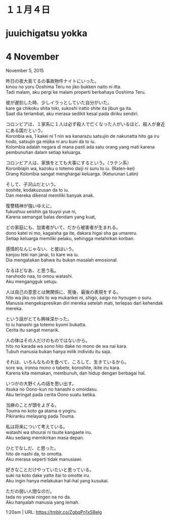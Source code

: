 # １１月４日  
# juuichigatsu yokka  
# 4 November  

November 5, 2015

昨日の夜大島てるの事故物件ナイトにいった。  
kinou no yoru Ooshima Teru no jiko bukken naito ni itta.  
Tadi malam, aku pergi ke malam properti berbahaya Ooshima Teru.  

彼が遅刻した時、少しイラっとしていた自分がいた。  
kare ga chikoku shita toki, sukoshi iratto shite ita jibun ga ita.  
Saat dia terlambat, aku merasa sedikit kesal pada diriku sendiri.  

コロンビアは、１家系に１人は必ず殺人で亡くなった人がいるほど、殺人が身近にある国だという。  
Koronbia wa, 1 kakei ni 1 nin wa kanarazu satsujin de nakunatta hito ga iru hodo, satsujin ga mijika ni aru kuni da to iu.  
Kolombia adalah negara di mana pasti ada satu orang yang mati karena pembunuhan dalam setiap keluarga.  

コロンビア人は、家族をとても大事にするという。（ラテン系）  
Koronbiajin wa, kazoku o totemo daiji ni suru to iu. (Raten-kei)  
Orang Kolombia sangat menghargai keluarga. (Keturunan Latin)  

そして、子沢山だという。  
soshite, kodakuzusan da to iu.  
Dan mereka dikenal memiliki banyak anak.  

復讐精神が強いゆえに、  
fukushuu seishin ga tsuyoi yue ni,  
Karena semangat balas dendam yang kuat,  

どの家庭にも、加害者がいて、だから被害者が生まれる。  
dono katei ni mo, kagaisha ga ite, dakara higai sha ga umareru.  
Setiap keluarga memiliki pelaku, sehingga melahirkan korban.  

感情的なんじゃない、と彼はいう。  
kanjou teki nan janai, to kare wa iu.  
Dia mengatakan bahwa itu bukan masalah emosional.  

なるほどなあ、と思う私。  
naruhodo naa, to omou watashi.  
Aku mengangguk setuju.  

人は自己の意思とは無関係に、死後、最後の表現をする。  
hito wa jiko no ishi to wa mukankei ni, shigo, saigo no hyougen o suru.  
Manusia mengekspresikan diri mereka setelah mati, terlepas dari kehendak mereka.  

という話がとても興味深かった。  
to iu hanashi ga totemo kyomi bukatta.  
Cerita itu sangat menarik.  

人の体はその人だけのものではないから。  
hito no karada wa sono hito dake no mono de wa nai kara.  
Tubuh manusia bukan hanya milik individu itu saja.  

それは、いろんなものを食べて、ころして、生きているから。  
sore wa, ironna mono o tabete, koroshite, ikite iru kara.  
Karena kita memakan, membunuh, dan hidup dengan berbagai hal.  

いつかの大野くんの話を思い出す。  
itsuka no Oono-kun no hanashi o omoidasu.  
Aku teringat pada cerita Oono suatu ketika.  

当麻のことが頭をよぎる。  
Touma no koto ga atama o yogiru.  
Pikiranku melayang pada Touma.  

私は将来について考えている。  
watashi wa shourai ni tsuite kangaete iru.  
Aku sedang memikirkan masa depan.  

ひとでなしだ、と思った。  
hito de nashi da, to omotta.  
Aku merasa seperti tidak manusiawi.  

好きなことだけやっていたいと思っている。  
suki na koto dake yatte itai to omotte iru.  
Aku ingin hanya melakukan hal-hal yang kusukai.  

ただの弱い人間なのだ。  
tada no yowai ningen na no da.  
Aku hanyalah manusia yang lemah.  

1:20am  |   URL: https://tmblr.co/ZgbqPn1xS8elg  